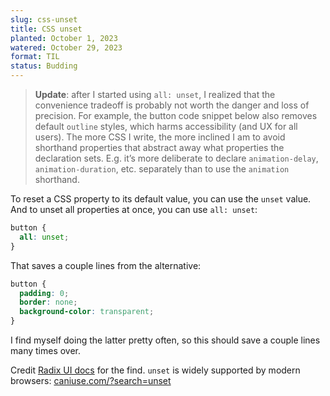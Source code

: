 ```yaml
---
slug: css-unset
title: CSS unset
planted: October 1, 2023
watered: October 29, 2023
format: TIL
status: Budding
---
```


> **Update**: after I started using `all: unset`, I realized that the convenience tradeoff is probably not worth the danger and loss of precision. For example, the button code snippet below also removes default `outline` styles, which harms accessibility (and UX for all users). The more CSS I write, the more inclined I am to avoid shorthand properties that abstract away what properties the declaration sets. E.g. it’s more deliberate to declare `animation-delay`, `animation-duration`, etc. separately than to use the `animation` shorthand.

To reset a CSS property to its default value, you can use the `unset` value. And to unset all properties at once, you can use `all: unset`:

```css styles.css
button {
  all: unset;
}
```

That saves a couple lines from the alternative:

```css styles.css
button {
  padding: 0;
  border: none;
  background-color: transparent;
}
```

I find myself doing the latter pretty often, so this should save a couple lines many times over.

Credit [Radix UI docs](https://www.radix-ui.com/primitives/docs/components/select) for the find. `unset` is widely supported by modern browsers: [caniuse.com/?search=unset](https://caniuse.com/?search=unset)
